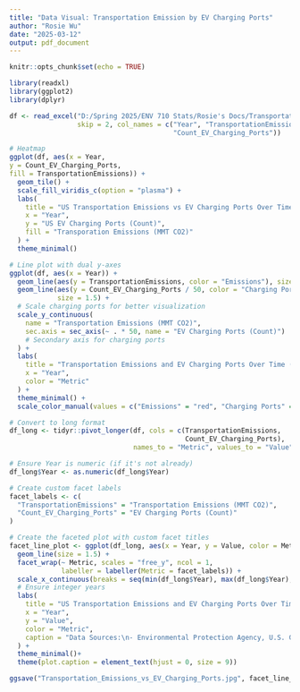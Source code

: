 ```yaml
---
title: "Data Visual: Transportation Emission by EV Charging Ports"
author: "Rosie Wu"
date: "2025-03-12"
output: pdf_document
---
```


```r
knitr::opts_chunk$set(echo = TRUE)
```

```r
library(readxl)
library(ggplot2)
library(dplyr)
```
```r
df <- read_excel("D:/Spring 2025/ENV 710 Stats/Rosie's Docs/Transportation Emissions and EV Ports 2011-2022.xlsx", 
                 skip = 2, col_names = c("Year", "TransportationEmissions", 
                                         "Count_EV_Charging_Ports"))
```

```r
# Heatmap
ggplot(df, aes(x = Year, 
y = Count_EV_Charging_Ports, 
fill = TransportationEmissions)) +
  geom_tile() +
  scale_fill_viridis_c(option = "plasma") +
  labs(
    title = "US Transportation Emissions vs EV Charging Ports Over Time (2011-2023)",
    x = "Year",
    y = "US EV Charging Ports (Count)",
    fill = "Transporation Emissions (MMT CO2)"
  ) +
  theme_minimal()
```
```r
# Line plot with dual y-axes
ggplot(df, aes(x = Year)) +
  geom_line(aes(y = TransportationEmissions, color = "Emissions"), size = 1.5) +
  geom_line(aes(y = Count_EV_Charging_Ports / 50, color = "Charging Ports"), 
            size = 1.5) + 
  # Scale charging ports for better visualization
  scale_y_continuous(
    name = "Transportation Emissions (MMT CO2)",
    sec.axis = sec_axis(~ . * 50, name = "EV Charging Ports (Count)") 
    # Secondary axis for charging ports
  ) +
  labs(
    title = "Transportation Emissions and EV Charging Ports Over Time (2011-2023)",
    x = "Year",
    color = "Metric"
  ) +
  theme_minimal() +
  scale_color_manual(values = c("Emissions" = "red", "Charging Ports" = "blue"))
```



```r
# Convert to long format
df_long <- tidyr::pivot_longer(df, cols = c(TransportationEmissions, 
                                            Count_EV_Charging_Ports), 
                               names_to = "Metric", values_to = "Value")

# Ensure Year is numeric (if it's not already)
df_long$Year <- as.numeric(df_long$Year)

# Create custom facet labels
facet_labels <- c(
  "TransportationEmissions" = "Transportation Emissions (MMT CO2)",
  "Count_EV_Charging_Ports" = "EV Charging Ports (Count)"
)

# Create the faceted plot with custom facet titles
facet_line_plot <- ggplot(df_long, aes(x = Year, y = Value, color = Metric)) +
  geom_line(size = 1.5) +
  facet_wrap(~ Metric, scales = "free_y", ncol = 1, 
             labeller = labeller(Metric = facet_labels)) +
  scale_x_continuous(breaks = seq(min(df_long$Year), max(df_long$Year), by = 1)) + 
  # Ensure integer years
  labs(
    title = "US Transportation Emissions and EV Charging Ports Over Time (2011-2022)",
    x = "Year",
    y = "Value",
    color = "Metric",
    caption = "Data Sources:\n- Environmental Protection Agency, U.S. Greenhouse Gas Inventory Data Explorer (cfpub.epa.gov/ghgdata/inventoryexplorer/index.html)\n- Alternative Fuels Data Center (afdc.energy.gov/stations/states)"
  ) +
  theme_minimal()+
  theme(plot.caption = element_text(hjust = 0, size = 9))
```

```r
ggsave("Transportation_Emissions_vs_EV_Charging_Ports.jpg", facet_line_plot, width = 10, height = 8, dpi = 300)
```


